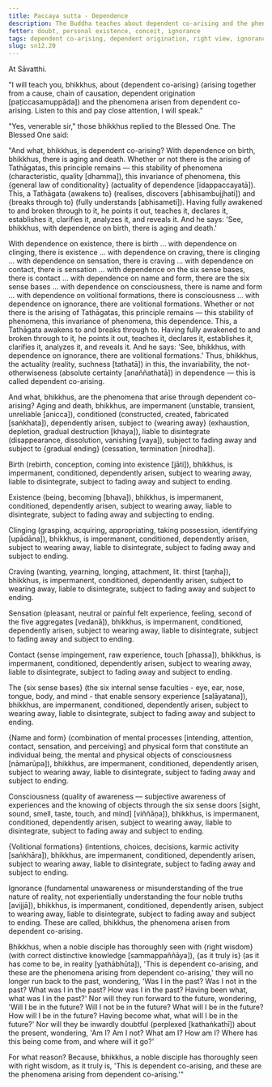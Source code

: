 ```yaml
---
title: Paccaya sutta - Dependence
description: The Buddha teaches about dependent co-arising and the phenomena arisen from dependent co-arising. A noble disciple who has thoroughly seen this with right wisdom will no longer be doubtful about who they were in the past, who they will be in the future, or who they are in the present.
fetter: doubt, personal existence, conceit, ignorance
tags: dependent co-arising, dependent origination, right view, ignorance, doubt, personal existence, conceit, aging and death, birth, existence, clinging, craving, sensation, contact, six sense bases, name and form, consciousness, volitional formations, ignorance, specific conditionality, tathāgata, sn, sn12-21, sn12
slug: sn12.20
---
```


At Sāvatthi.

"I will teach you, bhikkhus, about \{dependent co-arising} (arising together from a cause, chain of causation, dependent origination [paṭiccasamuppāda]) and the phenomena arisen from dependent co-arising. Listen to this and pay close attention, I will speak."

"Yes, venerable sir," those bhikkhus replied to the Blessed One. The Blessed One said:

"And what, bhikkhus, is dependent co-arising? With dependence on birth, bhikkhus, there is aging and death. Whether or not there is the arising of Tathāgatas, this principle remains — this stability of phenomena (characteristic, quality [dhamma]), this invariance of phenomena, this \{general law of conditionality} (actuality of dependence [idappaccayatā]). This, a Tathāgata \{awakens to} (realises, discovers [abhisambujjhati]) and \{breaks through to} (fully understands [abhisameti]). Having fully awakened to and broken through to it, he points it out, teaches it, declares it, establishes it, clarifies it, analyzes it, and reveals it. And he says: 'See, bhikkhus, with dependence on birth, there is aging and death.'

With dependence on existence, there is birth ... with dependence on clinging, there is existence ... with dependence on craving, there is clinging ... with dependence on sensation, there is craving ... with dependence on contact, there is sensation ... with dependence on the six sense bases, there is contact ... with dependence on name and form, there are the six sense bases ... with dependence on consciousness, there is name and form ... with dependence on volitional formations, there is consciousness ... with dependence on ignorance, there are volitional formations. Whether or not there is the arising of Tathāgatas, this principle remains — this stability of phenomena, this invariance of phenomena, this dependence. This, a Tathāgata awakens to and breaks through to. Having fully awakened to and broken through to it, he points it out, teaches it, declares it, establishes it, clarifies it, analyzes it, and reveals it. And he says: 'See, bhikkhus, with dependence on ignorance, there are volitional formations.' Thus, bhikkhus, the actuality (reality, suchness [tathatā]) in this, the invariability, the not-otherwiseness (absolute certainty [anaññathatā]) in dependence — this is called dependent co-arising.

And what, bhikkhus, are the phenomena that arise through dependent co-arising? Aging and death, bhikkhus, are impermanent (unstable, transient, unreliable [anicca]), conditioned (constructed, created, fabricated [saṅkhata]), dependently arisen, subject to \{wearing away} (exhaustion, depletion, gradual destruction [khaya]), liable to disintegrate (disappearance, dissolution, vanishing [vaya]), subject to fading away and subject to \{gradual ending} (cessation, termination [nirodha]).

Birth (rebirth, conception, coming into existence [jāti]), bhikkhus, is impermanent, conditioned, dependently arisen, subject to wearing away, liable to disintegrate, subject to fading away and subject to ending.

Existence (being, becoming [bhava]), bhikkhus, is impermanent, conditioned, dependently arisen, subject to wearing away, liable to disintegrate, subject to fading away and subjecting to ending.

Clinging (grasping, acquiring, appropriating, taking possession, identifying [upādāna]), bhikkhus, is impermanent, conditioned, dependently arisen, subject to wearing away, liable to disintegrate, subject to fading away and subject to ending.

Craving (wanting, yearning, longing, attachment, lit. thirst [taṇha]), bhikkhus, is impermanent, conditioned, dependently arisen, subject to wearing away, liable to disintegrate, subject to fading away and subject to ending.

Sensation (pleasant, neutral or painful felt experience, feeling, second of the five aggregates [vedanā]), bhikkhus, is impermanent, conditioned, dependently arisen, subject to wearing away, liable to disintegrate, subject to fading away and subject to ending.

Contact (sense impingement, raw experience, touch [phassa]), bhikkhus, is impermanent, conditioned, dependently arisen, subject to wearing away, liable to disintegrate, subject to fading away and subject to ending.

The \{six sense bases} (the six internal sense faculties - eye, ear, nose, tongue, body, and mind - that enable sensory experience [saḷāyatana]), bhikkhus, are impermanent, conditioned, dependently arisen, subject to wearing away, liable to disintegrate, subject to fading away and subject to ending.

\{Name and form} (combination of mental processes [intending, attention, contact, sensation, and perceiving] and physical form that constitute an individual being, the mental and physical objects of consciousness [nāmarūpa]), bhikkhus, are impermanent, conditioned, dependently arisen, subject to wearing away, liable to disintegrate, subject to fading away and subject to ending.

Consciousness (quality of awareness — subjective awareness of experiences and the knowing of objects through the six sense doors [sight, sound, smell, taste, touch, and mind] [viññāṇa]), bhikkhus, is impermanent, conditioned, dependently arisen, subject to wearing away, liable to disintegrate, subject to fading away and subject to ending.

\{Volitional formations} (intentions, choices, decisions, karmic activity [saṅkhāra]), bhikkhus, are impermanent, conditioned, dependently arisen, subject to wearing away, liable to disintegrate, subject to fading away and subject to ending.

Ignorance (fundamental unawareness or misunderstanding of the true nature of reality, not experientially understanding the four noble truths [avijjā]), bhikkhus, is impermanent, conditioned, dependently arisen, subject to wearing away, liable to disintegrate, subject to fading away and subject to ending. These are called, bhikkhus, the phenomena arisen from dependent co-arising.

Bhikkhus, when a noble disciple has thoroughly seen with \{right wisdom} (with correct distinctive knowledge [sammappaññāya]), \{as it truly is} (as it has come to be, in reality [yathābhūta]), 'This is dependent co-arising, and these are the phenomena arising from dependent co-arising,' they will no longer run back to the past, wondering, 'Was I in the past? Was I not in the past? What was I in the past? How was I in the past? Having been what, what was I in the past?' Nor will they run forward to the future, wondering, 'Will I be in the future? Will I not be in the future? What will I be in the future? How will I be in the future? Having become what, what will I be in the future?' Nor will they be inwardly doubtful (perplexed [kathaṅkathī]) about the present, wondering, 'Am I? Am I not? What am I? How am I? Where has this being come from, and where will it go?'

For what reason? Because, bhikkhus, a noble disciple has thoroughly seen with right wisdom, as it truly is, 'This is dependent co-arising, and these are the phenomena arising from dependent co-arising.'"